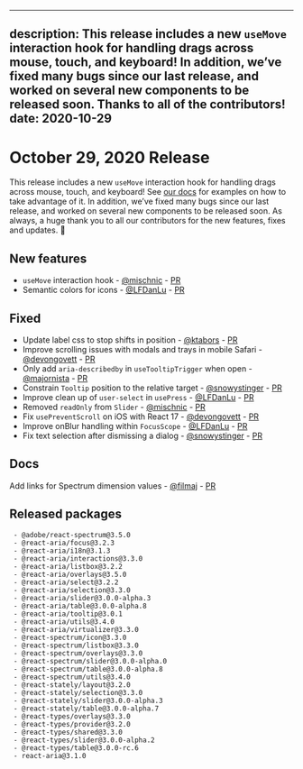 <!-- Copyright 2020 Adobe. All rights reserved.
This file is licensed to you under the Apache License, Version 2.0 (the "License");
you may not use this file except in compliance with the License. You may obtain a copy
of the License at http://www.apache.org/licenses/LICENSE-2.0
Unless required by applicable law or agreed to in writing, software distributed under
the License is distributed on an "AS IS" BASIS, WITHOUT WARRANTIES OR REPRESENTATIONS
OF ANY KIND, either express or implied. See the License for the specific language
governing permissions and limitations under the License. -->


---
description: This release includes a new `useMove` interaction hook for handling drags across mouse, touch, and keyboard! In addition, we’ve fixed many bugs since our last release, and worked on several new components to be released soon. Thanks to all of the contributors!
date: 2020-10-29
---

# October 29, 2020 Release

This release includes a new `useMove` interaction hook for handling drags across mouse, touch, and keyboard! See [our docs](https://spectrum-kit.vercel.app/react-aria/useMove.html) for examples on how to take advantage of it. In addition, we’ve fixed many bugs since our last release, and worked on several new components to be released soon. As always, a huge thank you to all our contributors for the new features, fixes and updates. 🤩

## New features
- `useMove` interaction hook - [@mischnic](https://github.com/mischnic) - [PR](https://github.com/watheia/rsp-kit/pull/1106)
- Semantic colors for icons - [@LFDanLu](https://github.com/LFDanLu) -  [PR](https://github.com/watheia/rsp-kit/pull/1182)

## Fixed
- Update label css to stop shifts in position - [@ktabors](https://github.com/ktabors) - [PR](https://github.com/watheia/rsp-kit/pull/984)
- Improve scrolling issues with modals and trays in mobile Safari - [@devongovett](https://github.com/devongovett) - [PR](https://github.com/watheia/rsp-kit/pull/1105)
- Only add `aria-describedby` in `useTooltipTrigger` when open - [@majornista](https://github.com/majornista) - [PR](https://github.com/watheia/rsp-kit/pull/1150)
- Constrain `Tooltip` position to the relative target - [@snowystinger](https://github.com/snowystinger) - [PR](https://github.com/watheia/rsp-kit/pull/1127)
- Improve clean up of `user-select` in `usePress` - [@LFDanLu](https://github.com/LFDanLu) - [PR](https://github.com/watheia/rsp-kit/pull/1185)
- Removed `readOnly` from `Slider` - [@mischnic](https://github.com/mischnic) - [PR](https://github.com/watheia/rsp-kit/pull/1083)
- Fix `usePreventScroll` on iOS with React 17 - [@devongovett](https://github.com/devongovett) - [PR](https://github.com/watheia/rsp-kit/pull/1196)
- Improve onBlur handling within `FocusScope` - [@LFDanLu](https://github.com/LFDanLu) - [PR](https://github.com/watheia/rsp-kit/pull/1188)
- Fix text selection after dismissing a dialog - [@snowystinger](https://github.com/snowystinger) - [PR](https://github.com/watheia/rsp-kit/pull/1187)

## Docs

Add links for Spectrum dimension values - [@filmaj](https://github.com/filmaj) - [PR](https://github.com/watheia/rsp-kit/pull/1180)


## Released packages

```
 - @adobe/react-spectrum@3.5.0
 - @react-aria/focus@3.2.3
 - @react-aria/i18n@3.1.3
 - @react-aria/interactions@3.3.0
 - @react-aria/listbox@3.2.2
 - @react-aria/overlays@3.5.0
 - @react-aria/select@3.2.2
 - @react-aria/selection@3.3.0
 - @react-aria/slider@3.0.0-alpha.3
 - @react-aria/table@3.0.0-alpha.8
 - @react-aria/tooltip@3.0.1
 - @react-aria/utils@3.4.0
 - @react-aria/virtualizer@3.3.0
 - @react-spectrum/icon@3.3.0
 - @react-spectrum/listbox@3.3.0
 - @react-spectrum/overlays@3.3.0
 - @react-spectrum/slider@3.0.0-alpha.0
 - @react-spectrum/table@3.0.0-alpha.8
 - @react-spectrum/utils@3.4.0
 - @react-stately/layout@3.2.0
 - @react-stately/selection@3.3.0
 - @react-stately/slider@3.0.0-alpha.3
 - @react-stately/table@3.0.0-alpha.7
 - @react-types/overlays@3.3.0
 - @react-types/provider@3.2.0
 - @react-types/shared@3.3.0
 - @react-types/slider@3.0.0-alpha.2
 - @react-types/table@3.0.0-rc.6
 - react-aria@3.1.0
 ```
